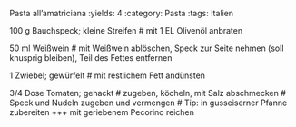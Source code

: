 Pasta all'amatriciana
:yields: 4
:category: Pasta
:tags: Italien

100 g Bauchspeck; kleine Streifen
# mit 1 EL Olivenöl anbraten


50 ml Weißwein
# mit Weißwein ablöschen, Speck zur Seite nehmen (soll knusprig bleiben), Teil des Fettes entfernen

1 Zwiebel; gewürfelt
# mit restlichem Fett andünsten

3/4 Dose Tomaten; gehackt
# zugeben, köcheln, mit Salz abschmecken
# Speck und Nudeln zugeben und vermengen
# Tip: in gusseiserner Pfanne zubereiten +++ mit geriebenem Pecorino reichen
